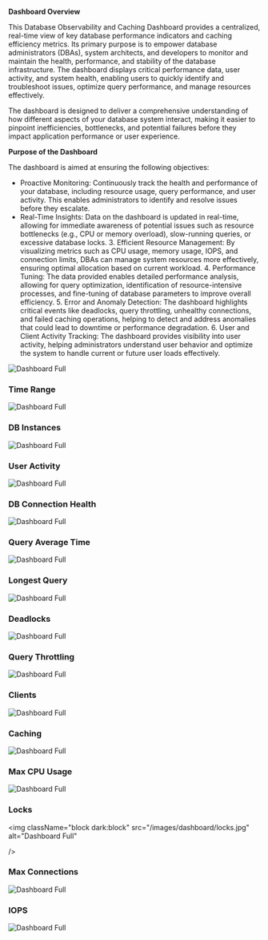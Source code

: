 
**Dashboard Overview**

This Database Observability and Caching Dashboard provides a centralized, real-time view of key database performance indicators and caching efficiency metrics. Its primary purpose is to empower database administrators (DBAs), system architects, and developers to monitor and maintain the health, performance, and stability of the database infrastructure. The dashboard displays critical performance data, user activity, and system health, enabling users to quickly identify and troubleshoot issues, optimize query performance, and manage resources effectively.

The dashboard is designed to deliver a comprehensive understanding of how different aspects of your database system interact, making it easier to pinpoint inefficiencies, bottlenecks, and potential failures before they impact application performance or user experience.

**Purpose of the Dashboard**

The dashboard is aimed at ensuring the following objectives:

+ Proactive Monitoring: Continuously track the health and performance of your database, including resource usage, query performance, and user activity. This enables administrators to identify and resolve issues before they escalate.
+ Real-Time Insights: Data on the dashboard is updated in real-time, allowing for immediate awareness of potential issues such as resource bottlenecks (e.g., CPU or memory overload), slow-running queries, or excessive database locks.
	3.	Efficient Resource Management: By visualizing metrics such as CPU usage, memory usage, IOPS, and connection limits, DBAs can manage system resources more effectively, ensuring optimal allocation based on current workload.
	4.	Performance Tuning: The data provided enables detailed performance analysis, allowing for query optimization, identification of resource-intensive processes, and fine-tuning of database parameters to improve overall efficiency.
	5.	Error and Anomaly Detection: The dashboard highlights critical events like deadlocks, query throttling, unhealthy connections, and failed caching operations, helping to detect and address anomalies that could lead to downtime or performance degradation.
	6.	User and Client Activity Tracking: The dashboard provides visibility into user activity, helping administrators understand user behavior and optimize the system to handle current or future user loads effectively.


<img
  className="block dark:block"
  src="/images/dashboard/full.jpg"
  alt="Dashboard Full"
/>  

### Time Range

<img
  className="block dark:block"
  src="/images/dashboard/time-range.jpg"
  alt="Dashboard Full"
  width={350}
/> 

### DB Instances

<img
  className="block dark:block"
  src="/images/dashboard/db-instances.jpg"
  alt="Dashboard Full"
  width={250}
/> 

### User Activity

<img
  className="block dark:block"
  src="/images/dashboard/user-activity.jpg"
  alt="Dashboard Full"
  width={250}
/> 

### DB Connection Health

<img
  className="block dark:block"
  src="/images/dashboard/connection-health.jpg"
  alt="Dashboard Full"
  width={250}
/> 

### Query Average Time

<img
  className="block dark:block"
  src="/images/dashboard/query-avg.jpg"
  alt="Dashboard Full"
  width={250}
/> 

### Longest Query

<img
  className="block dark:block"
  src="/images/dashboard/longest-query.jpg"
  alt="Dashboard Full"
  width={250}
/> 

### Deadlocks

<img
  className="block dark:block"
  src="/images/dashboard/deadlocks.jpg"
  alt="Dashboard Full"
  width={250}
/> 

### Query Throttling

<img
  className="block dark:block"
  src="/images/dashboard/query-throtteling.jpg"
  alt="Dashboard Full"
  width={250}
/> 

### Clients

<img
  className="block dark:block"
  src="/images/dashboard/clients.jpg"
  alt="Dashboard Full"
  width={250}
/> 

### Caching

<img
  className="block dark:block"
  src="/images/dashboard/caching.jpg"
  alt="Dashboard Full"
  width={250}
/> 

### Max CPU Usage

<img
  className="block dark:block"
  src="/images/dashboard/max-cpu.jpg"
  alt="Dashboard Full"
/> 

### Locks

<img
  className="block dark:block"
  src="/images/dashboard/locks.jpg"
  alt="Dashboard Full"

/> 

### Max Connections

<img
  className="block dark:block"
  src="/images/dashboard/max-connections.jpg"
  alt="Dashboard Full"
/> 

### IOPS

<img
  className="block dark:block"
  src="/images/dashboard/iops.jpg"
  alt="Dashboard Full"
/>  